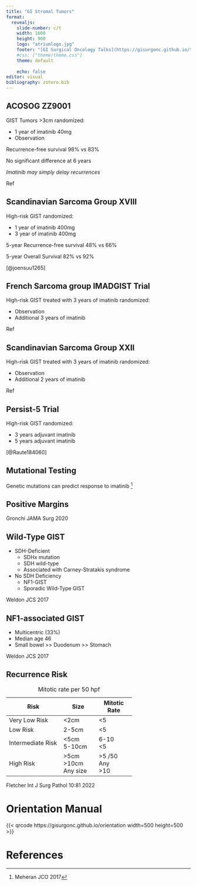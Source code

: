 ```yaml
---
title: "GI Stromal Tumors"
format: 
  revealjs:
    slide-number: c/t
    width: 1600
    height: 900
    logo: "atriumlogo.jpg"
    footer: "[GI Surgical Oncology Talks](https://gisurgonc.github.io/talks/)"
    #css: ["theme/theme.css"]
    theme: default
      
    echo: false
editor: visual
bibliography: zotero.bib
---
```


## ACOSOG ZZ9001

GIST Tumors \>3cm randomized:

-   1 year of imatinib 40mg
-   Observation

Recurrence-free survival 98% vs 83%

No significant difference at 6 years

*Imatinib may simply delay recurrences*

::: aside
Ref
:::

## Scandinavian Sarcoma Group XVIII

High-risk GIST randomized:

-   1 year of imatinib 400mg
-   3 year of imatinib 400mg

5-year Recurrence-free survival 48% vs 66%

5-year Overall Survival 82% vs 92%

::: aside
[@joensuu1265]
:::

## French Sarcoma group IMADGIST Trial

High-risk GIST treated with 3 years of imatinib randomized:

-   Observation
-   Additional 3 years of imatinib

::: aside
Ref
:::


## Scandinavian Sarcoma Group XXII

High-risk GIST treated with 3 years of imatinib randomized:

-   Observation
-   Additional 2 years of imatinib

::: aside
Ref
:::


## Persist-5 Trial

High-risk GIST randomized:

-   3 years adjuvant imatinib
-   5 years adjuvant imatinib

::: aside
[@Raute184060]
:::


## Mutational Testing

Genetic mutations can predict response to imatinib [^1]

[^1]: Meheran JCO 2017

## Positive Margins

::: aside
Gronchi JAMA Surg 2020
:::

## Wild-Type GIST

-   SDH-Deficient
    -   SDHx mutation
    -   SDH wild-type
    -   Associated with Carney-Stratakis syndrome
-   No SDH Deficiency
    -   NF1-GIST
    -   Sporadic Wild-Type GIST

::: aside
Weldon JCS 2017
:::

## NF1-associated GIST

-   Multicentric (33%)
-   Median age 46
-   Small bowel \>\> Duodenum \>\> Stomach

::: aside
Weldon JCS 2017
:::

## Recurrence Risk

+-------------------+-------------+--------------+
| Risk              | Size        | Mitotic Rate |
+===================+=============+==============+
| Very Low Risk     | \<2cm       | \<5          |
+-------------------+-------------+--------------+
| Low Risk          | 2-5cm       | \<5          |
+-------------------+-------------+--------------+
| Intermediate Risk | \<5cm\      | 6-10\        |
|                   | 5-10cm      | \<5          |
+-------------------+-------------+--------------+
| High Risk         | \>5cm\      | \>5 /50\     |
|                   | \>10cm\     | Any\         |
|                   | Any size    | \>10         |
+-------------------+-------------+--------------+

: Mitotic rate per 50 hpf

::: aside
Fletcher Int J Surg Pathol 10:81 2022
:::

# Orientation Manual

{{< qrcode https://gisurgonc.github.io/orientation width=500 height=500 >}}

# References
